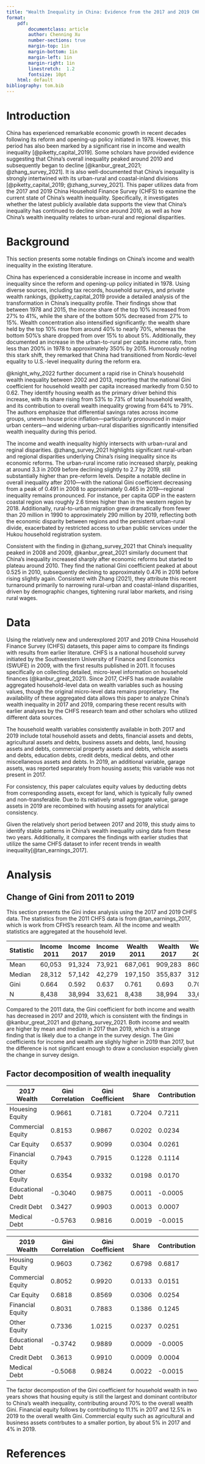 ```yaml
---
title: "Wealth Inequality in China: Evidence from the 2017 and 2019 CHFS"
format:
    pdf:
        documentclass: article 
        author: Chenning Xu
        number-sections: true
        margin-top: 1in
        margin-bottom: 1in
        margin-left: 1in
        margin-right: 1in
        linestretch:  1.2
        fontsize: 10pt
    html: default    
bibliography: tom.bib
---
```


# Introduction
China has experienced remarkable economic growth in recent decades following its reform and opening-up policy initiated in 1978. However, this period has also been marked by a significant rise in income and wealth inequality [@piketty_capital_2019]. Some scholars have provided evidence suggesting that China's overall inequality peaked around 2010 and subsequently began to decline [@kanbur_great_2021; @zhang_survey_2021]. It is also well-documented that China's inequality is strongly intertwined with its urban-rural and coastal-inland divisions [@piketty_capital_2019; @zhang_survey_2021]. This paper utilizes data from the 2017 and 2019 China Household Finance Survey (CHFS) to examine the current state of China's wealth inequality. Specifically, it investigates whether the latest publicly available data supports the view that China's inequality has continued to decline since around 2010, as well as how China's wealth inequality relates to urban-rural and regional disparities.

# Background
This section presents some notable findings on China's income and wealth inequality in the existing literature. 

China has experienced a considerable increase in income and wealth inequality since the reform and opening-up policy initiated in 1978. Using diverse sources, including tax records, household surveys, and private wealth rankings, @piketty_capital_2019 provide a detailed analysis of the transformation in China's inequality profile. Their findings show that between 1978 and 2015, the income share of the top 10% increased from 27% to 41%, while the share of the bottom 50% decreased from 27% to 15%. Wealth concentration also intensified significantly: the wealth share held by the top 10% rose from around 40% to nearly 70%, whereas the bottom 50%'s share dropped from over 15% to about 5%. Additionally, they documented an increase in the urban-to-rural per capita income ratio, from less than 200% in 1978 to approximately 350% by 2015. Humorously noting this stark shift, they remarked that China had transitioned from Nordic-level equality to U.S.-level inequality during the reform era.

@knight_why_2022 further document a rapid rise in China's household wealth inequality between 2002 and 2013, reporting that the national Gini coefficient for household wealth per capita increased markedly from 0.50 to 0.62. They identify housing wealth as the primary driver behind this increase, with its share rising from 53% to 73% of total household wealth, and its contribution to overall wealth inequality growing from 64% to 79%. The authors emphasize that differential savings rates across income groups, uneven house price inflation—particularly pronounced in major urban centers—and widening urban-rural disparities significantly intensified wealth inequality during this period.

The income and wealth inequality highly intersects with urban-rural and reginal disparities. @zhang_survey_2021 highlights significant rural-urban and regional disparities underlying China's rising inequality since its economic reforms. The urban-rural income ratio increased sharply, peaking at around 3.3 in 2009 before declining slightly to 2.7 by 2019, still substantially higher than pre-reform levels. Despite a notable decline in overall inequality after 2010—with the national Gini coefficient decreasing from a peak of 0.491 in 2008 to approximately 0.465 in 2019—regional inequality remains pronounced. For instance, per capita GDP in the eastern coastal region was roughly 2.6 times higher than in the western region by 2018. Additionally, rural-to-urban migration grew dramatically from fewer than 20 million in 1990 to approximately 290 million by 2019, reflecting both the economic disparity between regions and the persistent urban-rural divide, exacerbated by restricted access to urban public services under the Hukou household registration system.

Consistent with the finding in @zhang_survey_2021 that China's inequality peaked in 2008 and 2009, @kanbur_great_2021 similarly document that China's inequality increased sharply after economic reforms but started to plateau around 2010. They find the national Gini coefficient peaked at about 0.525 in 2010, subsequently declining to approximately 0.476 in 2016 before rising slightly again. Consistent with Zhang (2021), they attribute this recent turnaround primarily to narrowing rural-urban and coastal-inland disparities, driven by demographic changes, tightening rural labor markets, and rising rural wages. 

# Data
Using the relatively new and underexplored 2017 and 2019 China Household Finance Survey (CHFS) datasets, this paper aims to compare its findings with results from earlier literature. CHFS is a national household survey initiated by the Southwestern University of Finance and Economics (SWUFE) in 2009, with the first results published in 2011. It focuses specifically on collecting detailed, micro-level information on household finances (@kanbur_great_2021). Since 2017, CHFS has made available aggregated household-level data on wealth variables such as housing values, though the original micro-level data remains proprietary. The availability of these aggregated data allows this paper to analyze China's wealth inequality in 2017 and 2019, comparing these recent results with earlier analyses by the CHFS research team and other scholars who utilized different data sources.

The household wealth variables consistently available in both 2017 and 2019 include total household assets and debts, financial assets and debts, agricultural assets and debts, business assets and debts, land, housing assets and debts, commercial property assets and debts, vehicle assets and debts, education debts, credit debts, medical debts, and other miscellaneous assets and debts. In 2019, an additional variable, garage assets, was reported separately from housing assets; this variable was not present in 2017.

For consistency, this paper calculates equity values by deducting debts from corresponding assets, except for land, which is typically fully owned and non-transferable. Due to its relatively small aggregate value, garage assets in 2019 are recombined with housing assets for analytical consistency. 

Given the relatively short period between 2017 and 2019, this study aims to identify stable patterns in China's wealth inequality using data from these two years. Additionally, it compares the findings with earlier studies that utilize the same CHFS dataset to infer recent trends in wealth inequality[@tan_earnings_2017].

# Analysis
## Change of Gini from 2011 to 2019
This section presents the Gini index analysis using the 2017 and 2019 CHFS data. The statistics from the 2011 CHFS data is from @tan_earnings_2017, which is work from CFHS's research team. All the income and wealth statistics are aggregated at the household level.

| Statistic | Income 2011 | Income 2017 | Income 2019 | Wealth 2011 | Wealth 2017 | Wealth 2019 |
|-----------|-------------|-------------|-------------|-------------|-------------|-------------|
| Mean      | 60,053     | 91,324     | 73,921     | 687,061    | 909,283    | 860,754    |
| Median    | 28,312     | 57,142     | 42,279     | 197,150    | 355,837    | 312,949    |
| Gini      | 0.664      | 0.592      | 0.637      | 0.761      | 0.693      | 0.705      |
| N         | 8,438      | 38,994     | 33,621     | 8,438      | 38,994     | 33,621     |

Compared to the 2011 data, the Gini coefficient for both income and wealth has decreased in 2017 and 2019, which is consistent with the findings in @kanbur_great_2021 and @zhang_survey_2021. Both income and wealth are higher by mean and median in 2017 than 2019, which is a strange finding that is likely due to a change in the survey design. The Gini coefficients for income and wealth are slighly higher in 2019 than 2017, but the difference is not significant enough to draw a conclusion espcially given the change in survey design. 

## Factor decomposition of wealth inequality

| 2017 Wealth      | Gini Correlation | Gini Coefficient | Share   | Contribution |
|-------------------|------------------|------------------|---------|--------------|
| Houesing Equity  | 0.9661          | 0.7181          | 0.7204  | 0.7211       |
| Commercial Equity | 0.8153          | 0.9867          | 0.0202  | 0.0234       |
| Car Equity        | 0.6537          | 0.9099          | 0.0304  | 0.0261       |
| Financial Equity  | 0.7943          | 0.7915          | 0.1228  | 0.1114       |
| Other Equity      | 0.6354          | 0.9332          | 0.0198  | 0.0170       |
| Educational Debt  | -0.3040         | 0.9875          | 0.0011  | -0.0005      |
| Credit Debt       | 0.3427          | 0.9903          | 0.0013  | 0.0007       |
| Medical Debt      | -0.5763         | 0.9816          | 0.0019  | -0.0015      |

| 2019 Wealth      | Gini Correlation | Gini Coefficient | Share   | Contribution |
|-------------------|------------------|------------------|---------|--------------|
| Housing Equity  | 0.9603          | 0.7362          | 0.6798  | 0.6817       |
| Commercial Equity | 0.8052          | 0.9920          | 0.0133  | 0.0151       |
| Car Equity        | 0.6818          | 0.8569          | 0.0306  | 0.0254       |
| Financial Equity  | 0.8031          | 0.7883          | 0.1386  | 0.1245       |
| Other Equity      | 0.7336          | 1.0215          | 0.0237  | 0.0251       |
| Educational Debt  | -0.3742         | 0.9889          | 0.0009  | -0.0005      |
| Credit Debt       | 0.3613          | 0.9910          | 0.0009  | 0.0004       |
| Medical Debt      | -0.5068         | 0.9824          | 0.0022  | -0.0015      |

The factor decompostion of the Gini coefficient for household wealth in two years shows that housing equity is still the largest and dominant contributor to China's wealth inequality, contributing around 70% to the overall wealth Gini. Financial equity follows by contributing to 11.1% in 2017 and 12.5% in 2019 to the overall wealth Gini. Commercial equity such as agricultural and business assets contrbutes to a smaller portion, by about 5% in 2017 and 4% in 2019. 


# References
